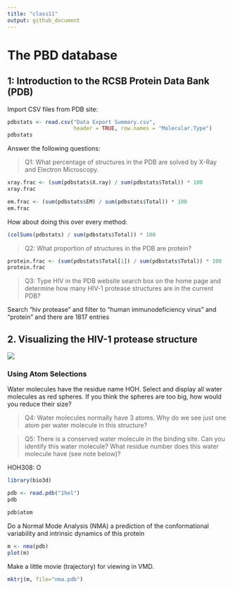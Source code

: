 ```yaml
---
title: "class11"
output: github_document
---
```


# The PBD database

## 1: Introduction to the RCSB Protein Data Bank (PDB)

Import CSV files from PDB site:

```r
pdbstats <- read.csv("Data Export Summary.csv", 
                     header = TRUE, row.names = "Molecular.Type")
pdbstats
```

Answer the following questions:

> Q1: What percentage of structures in the PDB are solved by X-Ray and Electron Microscopy.

```r
xray.frac <- (sum(pdbstats$X.ray) / sum(pdbstats$Total)) * 100
xray.frac

em.frac <- (sum(pdbstats$EM) / sum(pdbstats$Total)) * 100
em.frac
```

How about doing this over every method:

```r
(colSums(pdbstats) / sum(pdbstats$Total)) * 100
```

> Q2: What proportion of structures in the PDB are protein?

```r
protein.frac <- (sum(pdbstats$Total[1]) / sum(pdbstats$Total)) * 100
protein.frac
```

> Q3: Type HIV in the PDB website search box on the home page and determine how many HIV-1 protease structures are in the current PDB?

Search "hiv protease" and filter to "human immunodeficiency virus" and "protein" and there are 1817 entries

## 2. Visualizing the HIV-1 protease structure

![](myvmdpic.png)

### Using Atom Selections

Water molecules have the residue name HOH. Select and display all water molecules as red spheres. If you think the spheres are too big, how would you reduce their size?

> Q4: Water molecules normally have 3 atoms. Why do we see just one atom per water molecule in this structure?

> Q5: There is a conserved water molecule in the binding site. Can you identify this water molecule? What residue number does this water molecule have (see note below)?

HOH308: O

```r
library(bio3d)

pdb <- read.pdb("1hel")
pdb
```

```r
pdb$atom
```
Do a Normal Mode Analysis (NMA) a prediction of the conformational variability and intrinsic dynamics of this protein
```r
m <- nma(pdb)
plot(m)
```

Make a little movie (trajectory) for viewing in VMD.
```r
mktrj(m, file="nma.pdb")
```



